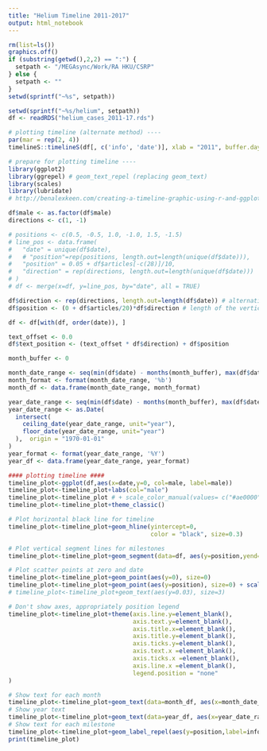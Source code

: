 ```yaml
---
title: "Helium Timeline 2011-2017"
output: html_notebook
---
```


```r
rm(list=ls())
graphics.off()
if (substring(getwd(),2,2) == ":") {
  setpath <- "/MEGAsync/Work/RA HKU/CSRP"
} else {
  setpath <- ""
}
setwd(sprintf("~%s", setpath))

setwd(sprintf("~%s/helium", setpath))
df <- readRDS("helium_cases_2011-17.rds")
```

```r
# plotting timeline (alternate method) ----
par(mar = rep(2, 4))
timelineS::timelineS(df[, c('info', 'date')], xlab = "2011", buffer.days = 14, scale = "year", scale.format = "%Y")
```

```r
# prepare for plotting timeline ----
library(ggplot2)
library(ggrepel) # geom_text_repel (replacing geom_text)
library(scales)
library(lubridate)
# http://benalexkeen.com/creating-a-timeline-graphic-using-r-and-ggplot2/

df$male <- as.factor(df$male)
directions <- c(1, -1)

# positions <- c(0.5, -0.5, 1.0, -1.0, 1.5, -1.5)
# line_pos <- data.frame(
#   "date" = unique(df$date),
#   # "position"=rep(positions, length.out=length(unique(df$date))),
#   "position" = 0.05 + df$articles[-c(28)]/10,
#   "direction" = rep(directions, length.out=length(unique(df$date)))
# )
# df <- merge(x=df, y=line_pos, by="date", all = TRUE)

df$direction <- rep(directions, length.out=length(df$date)) # alternating direction (up & down)
df$position <- (0 + df$articles/20)*df$direction # length of the vertical line (minimum value + number of articles scaled)

df <- df[with(df, order(date)), ]

text_offset <- 0.0
df$text_position <- (text_offset * df$direction) + df$position

month_buffer <- 0

month_date_range <- seq(min(df$date) - months(month_buffer), max(df$date) + months(month_buffer), by='month')
month_format <- format(month_date_range, '%b')
month_df <- data.frame(month_date_range, month_format)

year_date_range <- seq(min(df$date) - months(month_buffer), max(df$date) + months(month_buffer), by='year')
year_date_range <- as.Date(
  intersect(
    ceiling_date(year_date_range, unit="year"),
    floor_date(year_date_range, unit="year")
  ),  origin = "1970-01-01"
)
year_format <- format(year_date_range, '%Y')
year_df <- data.frame(year_date_range, year_format)

#### plotting timeline ####
timeline_plot<-ggplot(df,aes(x=date,y=0, col=male, label=male))
timeline_plot<-timeline_plot+labs(col="male")
timeline_plot<-timeline_plot # + scale_color_manual(values= c("#ae0000", "#005a9a"), drop = FALSE) # red for female, blue for male
timeline_plot<-timeline_plot+theme_classic()

# Plot horizontal black line for timeline
timeline_plot<-timeline_plot+geom_hline(yintercept=0, 
                                        color = "black", size=0.3)

# Plot vertical segment lines for milestones
timeline_plot<-timeline_plot+geom_segment(data=df, aes(y=position,yend=0,xend=date), size=0.3, linetype = 2) + scale_color_manual(values= c("#ae0000", "#005a9a"), drop = FALSE) # red for female, blue for male

# Plot scatter points at zero and date
timeline_plot<-timeline_plot+geom_point(aes(y=0), size=0)
timeline_plot<-timeline_plot+geom_point(aes(y=position), size=0) + scale_color_manual(values= c("#ae0000", "#005a9a"), drop = FALSE) # red for female, blue for male
# timeline_plot<-timeline_plot+geom_text(aes(y=0.03), size=3)

# Don't show axes, appropriately position legend
timeline_plot<-timeline_plot+theme(axis.line.y=element_blank(),
                                   axis.text.y=element_blank(),
                                   axis.title.x=element_blank(),
                                   axis.title.y=element_blank(),
                                   axis.ticks.y=element_blank(),
                                   axis.text.x =element_blank(),
                                   axis.ticks.x =element_blank(),
                                   axis.line.x =element_blank(),
                                   legend.position = "none"
)

# Show text for each month
timeline_plot<-timeline_plot+geom_text(data=month_df, aes(x=month_date_range,y = 0.027,label=month_format),size=2.5, vjust = 0.5, color='black', angle=45)
# Show year text
timeline_plot<-timeline_plot+geom_text(data=year_df, aes(x=year_date_range,y = -0.026,label=year_format, fontface="bold"),size=3, color='black')
# Show text for each milestone
timeline_plot<-timeline_plot+geom_label_repel(aes(y=position,label=info), size=2.7, force = 0.9, point.padding = NA)
print(timeline_plot)

```
